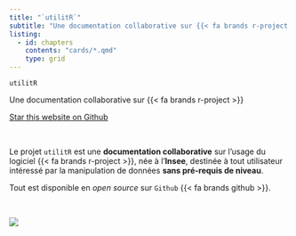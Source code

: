 ```yaml
---
title: "`utilitR`"
subtitle: "Une documentation collaborative sur {{< fa brands r-project >}}"
listing: 
  - id: chapters
    contents: "cards/*.qmd"
    type: grid
---
```


::: {#hero-banner .column-screen}

:::: {.grid .column-page}

::::: {.headline .g-col-lg-9 .g-col-12 .g-col-md-12}

:::::: h1
`utilitR`
::::::

:::::: h2
Une documentation collaborative sur {{< fa brands r-project >}}
::::::

```{=html}
<a class="github-button" href="https://github.com/inseefrlab/utilitr" data-icon="octicon-star" data-size="large" data-show-count="true" aria-label="Star this website on Github">Star this website on Github</a><script async defer src="https://buttons.github.io/buttons.js"></script>
```

<br>

Le projet `utilitR` est une __documentation collaborative__ sur l’usage du
logiciel {{< fa brands r-project >}}, née à l’__Insee__,
destinée à tout utilisateur intéressé par la manipulation
de données __sans pré-requis de niveau__.

Tout est disponible en _open source_ sur `Github` {{< fa brands github >}}.

<br>



:::::

::::: {.g-col-lg-3 .g-col-12 .g-col-md-12}
![](resources/logo-utilitr.png)
:::::

::::

:::

<br>


:::{#chapters}
:::